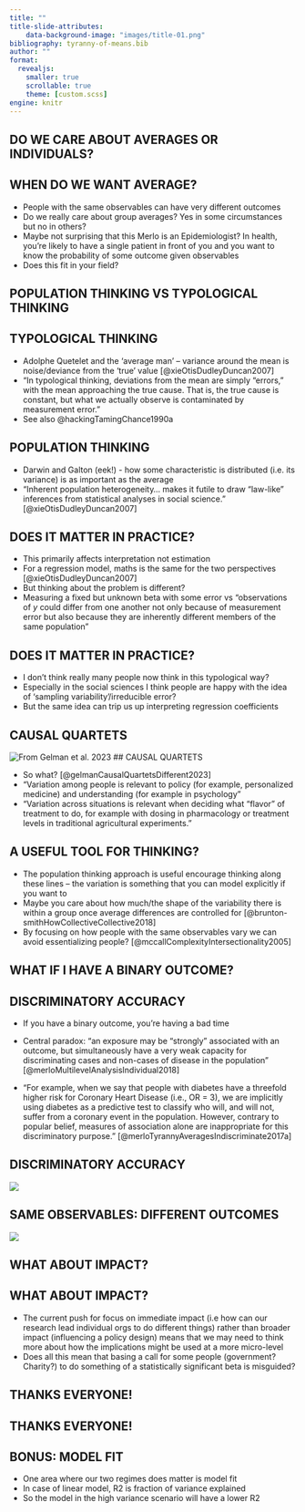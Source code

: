 ```yaml
---
title: ""
title-slide-attributes:
    data-background-image: "images/title-01.png"
bibliography: tyranny-of-means.bib
author: ""
format:
  revealjs:
    smaller: true
    scrollable: true
    theme: [custom.scss]
engine: knitr
---
```

## {#slide1-id data-menu-title="Slide 1 title for outline" background-image="images/title-01.png"}

## {#slide2-id data-menu-title="Slide 2 title for outline" background-image="images/title-02.png"}

## {#slide3-id data-menu-title="Slide 3 title for outline" background-image="images/fig-01-01.png"}

## {#slide4-id data-menu-title="Slide 4 title for outline" background-image="images/fig-01-02.png"}

## {#slide5-id data-menu-title="Slide 5 title for outline" background-image="images/fig-02-01.png"}

## {#slide6-id data-menu-title="Slide 6 title for outline" background-image="images/fig-02-02.png"}

## DO WE CARE ABOUT AVERAGES OR INDIVIDUALS? {.center background-image="images/blank-background.png"}
## WHEN DO WE WANT AVERAGE?
- People with the same observables can have very different outcomes
- Do we really care about group averages? Yes in some circumstances but no in others?
- Maybe not surprising that this Merlo is an Epidemiologist? In health, you’re likely to have a single patient in front of you and you want to know the probability of some outcome given observables
- Does this fit in your field?


## POPULATION THINKING VS TYPOLOGICAL THINKING {.center background-image="images/blank-background.png"}

## TYPOLOGICAL THINKING

- Adolphe Quetelet and the ‘average man’ – variance around the mean is noise/deviance from the ‘true’ value [@xieOtisDudleyDuncan2007]
- “In typological thinking, deviations from the mean are simply “errors,” with the mean approaching the true cause. That is, the true cause is constant, but what we actually observe is contaminated by measurement error.”
- See also @hackingTamingChance1990a

## POPULATION THINKING

- Darwin and Galton (eek!) - how some characteristic is distributed (i.e. its variance) is as important as the average
- “Inherent population heterogeneity… makes it futile to draw “law-like” inferences from statistical analyses in social science.” [@xieOtisDudleyDuncan2007]

## DOES IT MATTER IN PRACTICE?

- This primarily affects interpretation not estimation
- For a regression model, maths is the same for the two perspectives [@xieOtisDudleyDuncan2007]
- But thinking about the problem is different?
- Measuring a fixed but unknown beta with some error vs “observations of _y_ could differ from one another not only because of measurement error but also because they are inherently different members of the same population”

## DOES IT MATTER IN PRACTICE?

- I don’t think really many people now think in this typological way?
- Especially in the social sciences I think people are happy with the idea of ‘sampling variability’/irreducible error?
- But the same idea can trip us up interpreting regression coefficients


## CAUSAL QUARTETS

![From Gelman et al. 2023](images/causal-quartets.png){.r-stretch}
## CAUSAL QUARTETS

- So what? [@gelmanCausalQuartetsDifferent2023]
- "Variation among people is relevant to policy (for example, personalized medicine) and understanding (for example in psychology"
- "Variation across situations is relevant when deciding what “flavor” of treatment to do, for example with dosing in pharmacology or treatment levels in traditional agricultural experiments."


## A USEFUL TOOL FOR THINKING?

- The population thinking approach is useful encourage thinking along these lines – the variation is something that you can model explicitly if you want to
- Maybe you care about how much/the shape of the variability there is within a group once average differences are controlled for [@brunton-smithHowCollectiveCollective2018]
- By focusing on how people with the same observables vary we can avoid essentializing people? [@mccallComplexityIntersectionality2005]


## WHAT IF I HAVE A BINARY OUTCOME? {.center background-image="images/blank-background.png"}


## DISCRIMINATORY ACCURACY

- If you have a binary outcome, you're having a bad time

- Central paradox: “an exposure may be “strongly” associated with an outcome, but simultaneously have a very weak capacity for discriminating cases and non-cases of disease in the population” [@merloMultilevelAnalysisIndividual2018]

- “For example, when we say that people with diabetes have a threefold higher risk for Coronary Heart Disease (i.e., OR = 3), we are implicitly using diabetes as a predictive test to classify who will, and will not, suffer from a coronary event in the population. However, contrary to popular belief, measures of association alone are inappropriate for this discriminatory purpose.” [@merloTyrannyAveragesIndiscriminate2017a]


## DISCRIMINATORY ACCURACY

![](https://raw.githubusercontent.com/benmatthewsed/what_to_do_odds_ratios/main/03_figures/merlo_plot.png)

## SAME OBSERVABLES: DIFFERENT OUTCOMES

![](images/qlp-results-figure.png){fig-alt="Estimated Adult Conviction Trajectory Probabilities by Sex, Indigenous Status and Childhood System Contact."}

## WHAT ABOUT IMPACT? {.center background-image="images/blank-background.png"}


## WHAT ABOUT IMPACT? 

- The current push for focus on immediate impact (i.e how can our research lead individual orgs to do different things) rather than broader impact (influencing a policy design) means that we may need to think more about how the implications might be used at a more micro-level 
- Does all this mean that basing a call for some people (government? Charity?) to do something of a statistically significant beta is misguided?



## THANKS EVERYONE! {.center background-image="images/blank-background.png"}


## THANKS EVERYONE! {.smaller background-image="images/blank-background.png"}

::: {#refs}
:::


## BONUS: MODEL FIT

- One area where our two regimes does matter is model fit
- In case of linear model, R2 is fraction of variance explained
- So the model in the high variance scenario will have a lower R2
